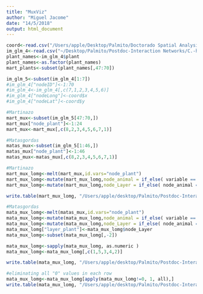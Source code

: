```yaml
---
title: "MuxViz"
author: "Miguel Jacome"
date: "14/5/2018"
output: html_document
---
```


```r
coord<-read.csv("/Users/apple/Desktop/Palmito/Doctorado Spatial Analysis/Bases de datos/Coordenadas palmitos/Archivos coordenadas completas/coord_net.csv")
im_glm_4<-read.csv("~/Desktop/Palmito/Postdoc-Interaction Networks/C.-humilis-Fugivorous-Networks/Interaction Motifs/im_glm_4.csv")
plant_names<-im_glm_4$plant
plant_names<-as.factor(plant_names)
mart_plants<-subset(plant_names[,47:70])

im_glm_5<-subset(im_glm_4[1:7])
#im_glm_4["nodeID"]<-1:70
#im_glm_4<-im_glm_4[,c(7,1,2,3,4,5,6)]
#im_glm_4["nodeLong"]<-coord$x
#im_glm_4["nodeLat"]<-coord$y

#Martinazo
mart_mux<-subset(im_glm_5[47:70,])
mart_mux["node_plant"]<-1:24
mart_mux<-mart_mux[,c(8,2,3,4,5,6,7,1)]

#Matasgordas
matas_mux<-subset(im_glm_5[1:46,])
matas_mux["node_plant"]<-1:46
matas_mux<-matas_mux[,c(8,2,3,4,5,6,7,1)]
```

```r

#Martinazo
mart_mux_lomg<-melt(mart_mux,id.vars="node_plant")
mart_mux_lomg<-mutate(mart_mux_lomg,node_animal = if_else( variable == "deer","25", if_else(variable == "wildboar", "26", if_else( variable == "rabbit","27", if_else( variable == "rat","28", if_else( variable == "fox","29", if_else(variable == "badger", "30", "ERROR" )))))))
mart_mux_lomg<-mutate(mart_mux_lomg,node_Layer = if_else( node_animal == "1","1", if_else(node_animal == "2", "1", if_else( node_animal == "3","2", if_else( node_animal == "4","2", if_else( node_animal == "5","2", if_else(node_animal == "6", "2", "ERROR" )))))))

write.table(mart_mux_lomg, "/Users/apple/desktop/Palmito/Postdoc-Interaction Networks/C.-humilis-Fugivorous-Networks/muxViz-master/data/Multilayer_matasgordas/multi_mart.txt", col.names = FALSE, row.names = FALSE, sep = " ")

#Matasgordas
mata_mux_lomg<-melt(matas_mux,id.vars="node_plant")
mata_mux_lomg<-mutate(mata_mux_lomg,node_animal = if_else( variable == "deer","47", if_else(variable == "wildboar", "48", if_else( variable == "rabbit","49", if_else( variable == "rat","50", if_else( variable == "fox","51", if_else(variable == "badger", "52", "ERROR" )))))))
mata_mux_lomg<-mutate(mata_mux_lomg,node_Layer = if_else( node_animal == "47","1", if_else(node_animal == "48", "1", if_else( node_animal == "49","2", if_else( node_animal == "50","2", if_else( node_animal == "51","2", if_else(node_animal == "52", "2", "ERROR" )))))))
mata_mux_lomg["layer_plant"]<-mata_mux_lomg$node_Layer
mata_mux_lomg<-subset(mata_mux_lomg[,-2])

mata_mux_lomg<-sapply(mata_mux_lomg, as.numeric )
mata_mux_lomg<-mata_mux_lomg[,c(1,5,3,4,2)]

write.table(mata_mux_lomg, "/Users/apple/desktop/Palmito/Postdoc-Interaction Networks/C.-humilis-Fugivorous-Networks/muxViz-master/data/Multilayer_matasgordas/multi_mata.txt", col.names = FALSE, row.names = FALSE, sep = " ")

#eliminating all "0" values in each row
mata_mux_lomg<-mata_mux_lomg[apply(mata_mux_lomg!=0, 1, all),]
write.table(mata_mux_lomg, "/Users/apple/desktop/Palmito/Postdoc-Interaction Networks/C.-humilis-Fugivorous-Networks/muxViz-master/data/Multilayer_matasgordas/multi_mata0_1.txt", col.names = FALSE, row.names = FALSE, sep = " ")
```











